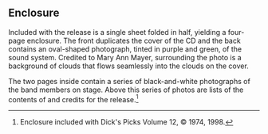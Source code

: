 
==Enclosure==

Included with the release is a single sheet folded in half, yielding a four-page enclosure.  The front duplicates the cover of the CD and the back contains an oval-shaped photograph, tinted in purple and green, of the sound system.  Credited to Mary Ann Mayer, surrounding the photo is a background of clouds that flows seamlessly into the clouds on the cover.

The two pages inside contain a series of black-and-white photographs of the band members on stage.  Above this series of photos are lists of the contents of and credits for the release.<ref>Enclosure included with Dick's Picks Volume 12, &copy; 1974, 1998.</ref>

